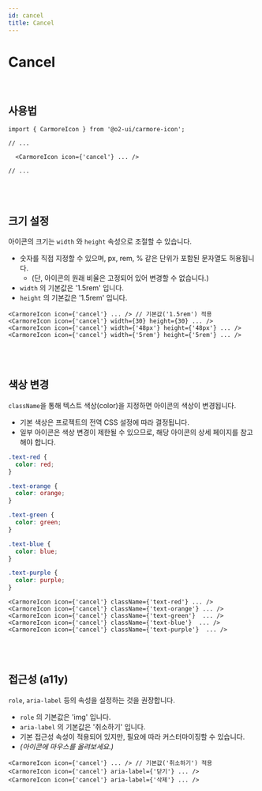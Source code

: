```yaml
---
id: cancel
title: Cancel
---
```




# Cancel

<br />

<BorderBox>
  <CarmoreIcon className={'textPrimaryLight'} icon={'cancel'} width={'15rem'} height={'15rem'} />
</BorderBox>

## 사용법

```tsx
import { CarmoreIcon } from '@o2-ui/carmore-icon';

// ...

  <CarmoreIcon icon={'cancel'} ... />

// ...
```

<br />
<br />

## 크기 설정

아이콘의 크기는 `width` 와 `height` 속성으로 조절할 수 있습니다.

- 숫자를 직접 지정할 수 있으며, px, rem, % 같은 단위가 포함된 문자열도 허용됩니다.
  - (단, 아이콘의 원래 비율은 고정되어 있어 변경할 수 없습니다.)
- `width` 의 기본값은 '1.5rem' 입니다.
- `height` 의 기본값은 '1.5rem' 입니다.

<BorderBox>
  <Flex direction={'row'} gap={'2rem'} alignItems={'center'} justifyContent={'center'}>
    <CarmoreIcon className={'textPrimary'} icon={'cancel'} />
    <CarmoreIcon icon={'cancel'} width={30} height={30} />
    <CarmoreIcon icon={'cancel'} width={'3rem'} height={'3rem'} />
    <CarmoreIcon icon={'cancel'} width={'5rem'} height={'5rem'} />
  </Flex>
</BorderBox>

```tsx
<CarmoreIcon icon={'cancel'} ... /> // 기본값('1.5rem') 적용
<CarmoreIcon icon={'cancel'} width={30} height={30} ... />
<CarmoreIcon icon={'cancel'} width={'48px'} height={'48px'} ... />
<CarmoreIcon icon={'cancel'} width={'5rem'} height={'5rem'} ... />
```

<br />
<br />

## 색상 변경

`className`을 통해 텍스트 색상(color)을 지정하면 아이콘의 색상이 변경됩니다.

- 기본 색상은 프로젝트의 전역 CSS 설정에 따라 결정됩니다.
- 일부 아이콘은 색상 변경이 제한될 수 있으므로, 해당 아이콘의 상세 페이지를 참고해야 합니다.

<BorderBox>
  <Flex direction={'row'} gap={'2rem'} alignItems={'center'} justifyContent={'center'}>
    <CarmoreIcon className={'textRed'} icon={'cancel'} width={60} height={60} />
    <CarmoreIcon className={'textOrange'} icon={'cancel'} width={60} height={60} />
    <CarmoreIcon className={'textGreen'} icon={'cancel'} width={60} height={60} />
    <CarmoreIcon className={'textBlue'} icon={'cancel'} width={60} height={60} />
    <CarmoreIcon className={'textPurple'} icon={'cancel'} width={60} height={60} />
  </Flex>
</BorderBox>

```css
.text-red {
  color: red;
}

.text-orange {
  color: orange;
}

.text-green {
  color: green;
}

.text-blue {
  color: blue;
}

.text-purple {
  color: purple;
}
```

```tsx
<CarmoreIcon icon={'cancel'} className={'text-red'} ... />
<CarmoreIcon icon={'cancel'} className={'text-orange'} ... />
<CarmoreIcon icon={'cancel'} className={'text-green'}  ... />
<CarmoreIcon icon={'cancel'} className={'text-blue'}  ... />
<CarmoreIcon icon={'cancel'} className={'text-purple'}  ... />
```

<br />
<br />

## 접근성 (a11y)

`role`, `aria-label` 등의 속성을 설정하는 것을 권장합니다.

- `role` 의 기본값은 'img' 입니다.
- `aria-label` 의 기본값은 '취소하기' 입니다.
- 기본 접근성 속성이 적용되어 있지만, 필요에 따라 커스터마이징할 수 있습니다.
- _(아이콘에 마우스를 올려보세요.)_

<BorderBox>
  <Flex direction={'row'} gap={'4rem'} alignItems={'center'} justifyContent={'center'}>
    <CarmoreIcon className={'textPrimary'} icon={'cancel'} width={60} height={60} />
    <CarmoreIcon icon={'cancel'} aria-label={'닫기'} width={60} height={60} />
    <CarmoreIcon icon={'cancel'} aria-label={'삭제'} width={60} height={60} />
  </Flex>
</BorderBox>

```tsx
<CarmoreIcon icon={'cancel'} ... /> // 기본값('취소하기') 적용
<CarmoreIcon icon={'cancel'} aria-label={'닫기'} ... />
<CarmoreIcon icon={'cancel'} aria-label={'삭제'} ... />
```
